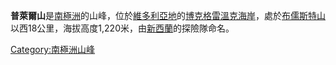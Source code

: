 {{Coord|72|58|S|168|47|E|display=title}}

'''普萊爾山'''是[[南極洲|南極洲]]的山峰，位於[[維多利亞地|維多利亞地]]的[[博克格雷溫克海岸|博克格雷溫克海岸]]，處於[[布儒斯特山|布儒斯特山]]以西18公里，海拔高度1,220米，由[[新西蘭|新西蘭]]的探險隊命名。

{{DEFAULTSORT:Mount Prior}}
[[Category:南極洲山峰|Category:南極洲山峰]]


{{BorchgrevinkCoast-geo-stub}}